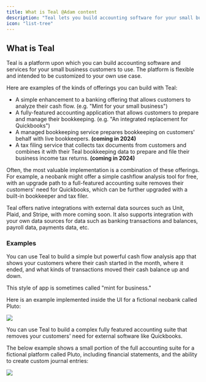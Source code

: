 ```yaml
---
title: What is Teal @Adam content
description: "Teal lets you build accounting software for your small business customers to use."
icon: "list-tree"
---
```


## What is Teal

Teal is a platform upon which you can build accounting software and services for your small business customers to use. The platform is flexible and intended to be customized to your own use case.

Here are examples of the kinds of offerings you can build with Teal:

- A simple enhancement to a banking offering that allows customers to analyze their cash flow. (e.g. "Mint for your small business")
- A fully-featured accounting application that allows customers to prepare and manage their bookkeeping. (e.g. "An integrated replacement for Quickbooks")
- A managed bookkeeping service prepares bookkeeping on customers' behalf with live bookkeepers. **(coming in 2024)**
- A tax filing service that collects tax documents from customers and combines it with their Teal bookkeeping data to prepare and file their business income tax returns. **(coming in 2024)**

Often, the most valuable implementation is a combination of these offerings. For example, a neobank might offer a simple cashflow analysis tool for free, with an upgrade path to a full-featured accounting suite removes their customers' need for Quickbooks, which can be further upgraded with a built-in bookkeeper and tax filer.

Teal offers native integrations with external data sources such as Unit, Plaid, and Stripe, with more coming soon. It also supports integration with your own data sources for data such as banking transactions and balances, payroll data, payments data, etc.

### Examples

<AccordionGroup>
  <Accordion title="Cash flow analysis app">

You can use Teal to build a simple but powerful cash flow analysis app that shows your customers where their cash started in the month, where it ended, and what kinds of transactions moved their cash balance up and down.

This style of app is sometimes called "mint for business."

Here is an example implemented inside the UI for a fictional neobank called Pluto:

<Frame>
  <img src="/images/pluto-t1.png" />
</Frame>

  </Accordion>

<Accordion title="Full accounting suite">

You can use Teal to build a complex fully featured accounting suite that removes your customers' need for external software like Quickbooks.

The below example shows a small portion of the full accounting suite for a fictional platform called Pluto, including financial statements, and the ability to create custom journal entries:

<Frame>
  <img src="/images/pluto-t2.png" />
</Frame>

</Accordion>
</AccordionGroup>
